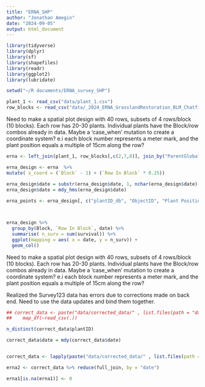 ```yaml
---
title: "ERNA_SHP"
author: "Jonathan Amegin"
date: "2024-09-05"
output: html_document
---
```

```r
library(tidyverse)
library(dplyr)
library(sf)
library(shapefiles)
library(readr)
library(ggplot2)
library(lubridate)

setwd("~/R documents/ERNA_survey_SHP")

plant_1 <- read_csv("data/plant_1.csv")
row_blocks <- read_csv("data/_2024_ERNA_GrasslandRestoration_BLM_ChatfieldCommonGarden_0.csv")
```
Need to make a spatial plot design with 40 rows, subsets of 4 rows/block (10 blocks). Each row has 20-30 plants. 
Individual plants have the Block/row combos already in data. 
Maybe a 'case_when' mutation to create a coordinate system? e.i each block number represents a meter mark, and the plant position equals a multiple of 15cm along the row?
```r
erna <- left_join(plant_1, row_blocks[,c(2,7,8)], join_by("ParentGlobalID" == "GlobalID"), relationship = "many-to-one")

erna_design <- erna  %>% 
mutate( x_coord = (`Block` - 1) + (`Row In Block` * 0.25)) 

erna_design$date = substr(erna_design$date, 1, nchar(erna_design$date)-2)
erna_design$date = mdy_hms(erna_design$date)
 
erna_points <- erna_design[, c("plantID_db", "ObjectID", "Plant Position In Row", "x_coord")]



erna_design %>% 
  group_by(Block, `Row In Block`, date) %>% 
  summarise( n_surv = sum(survival)) %>% 
  ggplot(mapping = aes( x = date, y = n_surv)) +
  geom_col()
```

Need to make a spatial plot design with 40 rows, subsets of 4 rows/block (10 blocks). Each row has 20-30 plants. 
Individual plants have the Block/row combos already in data. 
Maybe a 'case_when' mutation to create a coordinate system? e.i each block number represents a meter mark, and the plant position equals a multiple of 15cm along the row?


Realized the Survey123 data has errors due to corrections made on back end. Need to use the data updates and bind them together. 

```r
## correct_data <- paste("data/corrected_data/" , list.files(path = "data/corrected_data", pattern = "\\.csv$"), sep = "" ) %>% 
##    map_df(~read_csv(.))

n_distinct(correct_data$plantID)

correct_data$date = mdy(correct_data$date)


correct_data <- lapply(paste("data/corrected_data/" , list.files(path = "data/corrected_data", pattern = "\\.csv$"), sep = "" ), read_csv)

erna2 <- correct_data %>% reduce(full_join, by = "date")

erna1[is.na(erna1)] <- 0



```

